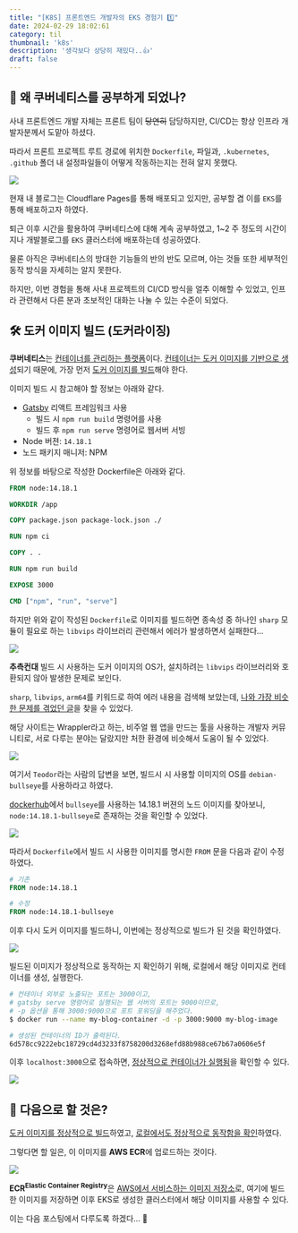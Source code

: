 ```yaml
---
title: "[K8S] 프론트엔드 개발자의 EKS 경험기 1️⃣"
date: 2024-02-29 18:02:61
category: til
thumbnail: 'k8s'
description: '생각보다 상당히 재밌다..👍'
draft: false
---
```



## 🤔 왜 쿠버네티스를 공부하게 되었나?

사내 프론트엔드 개발 자체는 프론트 팀이 ~~당연히~~ 담당하지만, CI/CD는 항상 인프라 개발자분께서 도맡아 하셨다.

따라서 프론트 프로젝트 루트 경로에 위치한 `Dockerfile`, 파일과,  `.kubernetes`, `.github` 폴더 내 설정파일들이 어떻게 작동하는지는 전혀 알지 못했다.

![](https://i.imgur.com/RmVJd3y.png)

현재 내 블로그는 Cloudflare Pages를 통해 배포되고 있지만, 공부할 겸 이를 `EKS`를 통해 배포하고자 하였다.

퇴근 이후 시간을 활용하여 쿠버네티스에 대해 계속 공부하였고, 1~2 주 정도의 시간이 지나 개발블로그를 `EKS` 클러스터에 배포하는데 성공하였다.

물론 아직은 쿠버네티스의 방대한 기능들의 반의 반도 모르며, 아는 것들 또한 세부적인 동작 방식을 자세히는 알지 못한다.

하지만, 이번 경험을 통해 사내 프로젝트의 CI/CD 방식을 얼추 이해할 수 있었고, 인프라 관련해서 다른 분과 초보적인 대화는 나눌 수 있는 수준이 되었다.

## 🛠️ 도커 이미지 빌드 (도커라이징)

**쿠버네티스**는 <u>컨테이너를 관리하는 플랫폼</u>이다. <u>컨테이너는 도커 이미지를 기반으로 생성</u>되기 때문에, 가장 먼저 <u>도커 이미지를 빌드</u>해야 한다.

이미지 빌드 시 참고해야 할 정보는 아래와 같다.

- [Gatsby](https://www.gatsbyjs.com/) 리액트 프레임워크 사용
  - 빌드 시 `npm run build` 명령어를 사용
  - 빌드 후 `npm run serve` 명령어로 웹서버 서빙
- Node 버젼: `14.18.1`
- 노드 패키지 매니저: NPM

위 정보를 바탕으로 작성한 Dockerfile은 아래와 같다.

```Dockerfile
FROM node:14.18.1

WORKDIR /app

COPY package.json package-lock.json ./

RUN npm ci

COPY . .

RUN npm run build

EXPOSE 3000

CMD ["npm", "run", "serve"]
```

하지만 위와 같이 작성된 `Dockerfile`로 이미지를 빌드하면 종속성 중 하나인 `sharp` 모듈이 필요로 하는 `libvips` 라이브러리 관련해서 에러가 발생하면서 실패한다...

![](https://i.imgur.com/HjdafUv.png)

**추측컨대** 빌드 시 사용하는 도커 이미지의 OS가, 설치하려는 `libvips` 라이브러리와 호환되지 않아 발생한 문제로 보인다.

`sharp`, `libvips`, `arm64`를 키워드로 하여 에러 내용을 검색해 보았는데, [나와 가장 비슷한 문제를 겪었던 글](https://community.wappler.io/t/docker-deploy-on-macos-m1-arm-service-web-failed-to-build-sharp-error/38233)을 찾을 수 있었다.

해당 사이트는 Wrappler라고 하는, 비주얼 웹 앱을 만드는 툴을 사용하는 개발자 커뮤니티로, 서로 다루는 분야는 달랐지만 처한 환경에 비슷해서 도움이 될 수 있었다.

![](https://i.imgur.com/2KaNOzX.png)

여기서 `Teodor`라는 사람의 답변을 보면, 빌드시 시 사용할 이미지의 OS를 `debian-bullseye`를 사용하라고 하였다.

[dockerhub](https://hub.docker.com/)에서 `bullseye`를 사용하는 14.18.1 버젼의 노드 이미지를 찾아보니, `node:14.18.1-bullseye`로 존재하는 것을 확인할 수 있었다.

![](https://i.imgur.com/jfzR3HK.png)

따라서 `Dockerfile`에서 빌드 시 사용한 이미지를 명시한 `FROM` 문을 다음과 같이 수정하였다.

```Dockerfile
# 기존
FROM node:14.18.1

# 수정
FROM node:14.18.1-bullseye
```

이후 다시 도커 이미지를 빌드하니, 이번에는 정상적으로 빌드가 된 것을 확인하였다.

![](https://i.imgur.com/Sgg4mYC.png)

빌드된 이미지가 정상적으로 동작하는 지 확인하기 위해, 로컬에서 해당 이미지로 컨테이너를 생성, 실행한다.


```bash
# 컨테이너 외부로 노출되는 포트는 3000이고,
# gatsby serve 명령어로 실행되는 웹 서버의 포트는 9000이므로,
# -p 옵션을 통해 3000:9000으로 포트 포워딩을 해주었다.
$ docker run --name my-blog-container -d -p 3000:9000 my-blog-image

# 생성된 컨테이너의 ID가 출력된다.
6d578cc9222ebc18729cd4d3233f8758200d3268efd88b988ce67b67a0606e5f
```

이후 `localhost:3000`으로 접속하면, <u>정상적으로 컨테이너가 실행됨</u>을 확인할 수 있다.

![](https://i.imgur.com/sqVsTJy.png)


## 🤔 다음으로 할 것은?

<u>도커 이미지를 정상적으로 빌드</u>하였고, <u>로컬에서도 정상적으로 동작함을 확인</u>하였다.

그렇다면 할 일은, 이 이미지를 **AWS ECR**에 업로드하는 것이다.

![](https://i.imgur.com/QcfTF7E.png)

<b>ECR<sup>Elastic Container Registry</sup></b>은 <u>AWS에서 서비스하는 이미지 저장소</u>로, 여기에 빌드한 이미지를 저장하면 이후 EKS로 생성한 클러스터에서 해당 이미지를 사용할 수 있다.

이는 다음 포스팅에서 다루도록 하겠다... 🙇‍
